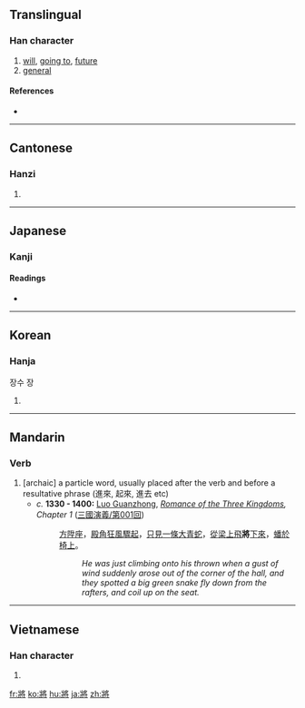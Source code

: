 {{also|将}}
==Translingual==

===Han character===
{{Han char|rn=41|rad=寸|as=08|sn=11|four=2724<sub>2</sub>|canj=女一月木戈 (VMBDI)}}

# [[will]], [[go to|going to]], [[future]]
# [[general]]

====References====
* {{Han ref|kx=0294.160|dkj=07438|dj=0583.040|hdz=42375.100|uh=5C07|ud=23559|bh=B14E|bd=45390}}

----

==Cantonese==

===Hanzi===
{{yue-hanzi|jyut=[[zoeng1]], [[zoeng3]]|y=[[jeung1]], [[jeung3]]}}

# {{defn|Cantonese|sort=寸08}}

----

==Japanese==

===Kanji===
{{ja-kanji|grade=|rs=寸08}}

====Readings====
* {{ja-readings|on=[[しょう]] (shō), [[そう]] (sō)|kun=[[ひきいる]] (hikiiru), [[もって]] (motte), [[はた]] (hata)}}

----

==Korean==

===Hanja===
{{ko-hanja|hangeul=장|rv=jang|mr=chang}}
장수 장

# {{defn|Korean|sort=寸08}}

----

==Mandarin==

===Verb===
{{cmn-verb|t|pin=jiāng|pint=jiang1|tra=將|sim=将|rs=寸08}}

# [archaic] a particle word, usually placed after the verb and before a resultative phrase (進來, 起來, 進去 etc)
#* ''c.'' '''1330 - 1400:''' [[w:Luo Guanzhong|Luo Guanzhong]], ''[[w:Romance of the Three Kingdoms|Romance of the Three Kingdoms]], Chapter 1'' ([[:zh:s:三國演義/第001回|三國演義/第001回]])
#*: [[方]][[陞]][[座]]，[[殿]][[角]][[狂風]][[驟]][[起]]，[[只]][[見]][[一]][[條]][[大]][[青]][[蛇]]，[[從]][[梁]][[上]][[飛]]'''將'''[[下]][[來]]，[[蟠]][[於]][[椅]][[上]]。
#*:: ''He was just climbing onto his thrown when a gust of wind suddenly arose out of the corner of the hall, and they spotted a big green snake fly down from the rafters, and coil up on the seat.''

----

==Vietnamese==

===Han character===
{{vi-hantu|[[tướng]], [[tương]]|rs=寸08}}

# {{defn|Vietnamese|sort=寸08}}

[[fr:將]]
[[ko:將]]
[[hu:將]]
[[ja:將]]
[[zh:將]]